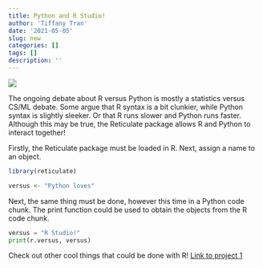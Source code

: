 ```yaml
---
title: Python and R Studio!
author: 'Tiffany Tran'
date: '2021-05-05'
slug: new
categories: []
tags: []
description: ''
---
```


![](/post/2021-05-09-blog-post-python_files/Python_vs._R_for_Data_Science__What_s_the_Difference__klxnwh.png)

The ongoing debate about R versus Python is mostly a statistics versus CS/ML debate. Some argue that R syntax is a bit clunkier, while Python syntax is slightly sleeker. Or that R runs slower and Python runs faster. Although this may be true, the Reticulate package allows R and Python to interact together!

Firstly, the Reticulate package must be loaded in R. Next, assign a name to an object.
```R
library(reticulate)

versus <- "Python loves"
```

Next, the same thing must be done, however this time in a Python code chunk. The print function could be used to obtain the objects from the R code chunk.
```python
versus = "R Studio!"
print(r.versus, versus)
```
Check out other cool things that could be done with R!
[Link to project 1](/project/project1/)


